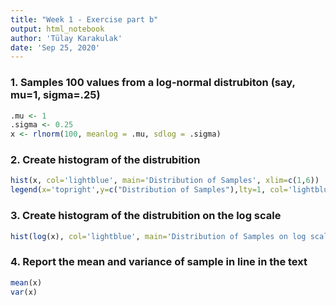 ```yaml
---
title: "Week 1 - Exercise part b"
output: html_notebook
author: 'Tülay Karakulak'
date: 'Sep 25, 2020'
---
```



### 1. Samples 100 values from a log-normal distrubiton (say, mu=1, sigma=.25)

```r
.mu <- 1
.sigma <- 0.25
x <- rlnorm(100, meanlog = .mu, sdlog = .sigma)
```


### 2. Create histogram of the distrubition
```r
hist(x, col='lightblue', main='Distribution of Samples', xlim=c(1,6))
legend(x='topright',y=c("Distribution of Samples"),lty=1, col='lightblue')
```

### 3. Create histogram of the distrubition on the log scale

```r
hist(log(x), col='lightblue', main='Distribution of Samples on log scale', xlim=c(0,2))
```

### 4. Report the mean and variance of sample in line in the text
```r
mean(x)
var(x)
```




